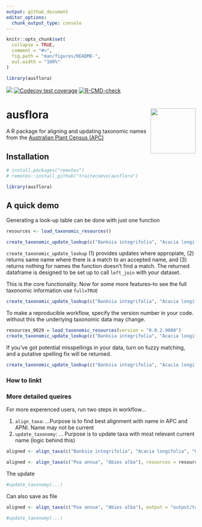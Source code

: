 ```yaml
---
output: github_document
editor_options: 
  chunk_output_type: console
---
```


<!-- README.md is generated from README.Rmd. Please edit that file -->

```r
knitr::opts_chunk$set(
  collapse = TRUE,
  comment = "#>",
  fig.path = "man/figures/README-",
  out.width = "100%"
)

library(ausflora)
```

<!-- badges: start -->
[![](https://img.shields.io/badge/lifecycle-experimental-orange.svg)](https://lifecycle.r-lib.org/articles/stages.html#experimental)
[![Codecov test coverage](https://codecov.io/gh/traitecoevo/ausflora/branch/master/graph/badge.svg)](https://app.codecov.io/gh/traitecoevo/ausflora?branch=master)
[![R-CMD-check](https://github.com/traitecoevo/ausflora/actions/workflows/R-CMD-check.yaml/badge.svg)](https://github.com/traitecoevo/ausflora/actions/workflows/R-CMD-check.yaml)
<!-- badges: end -->

# ausflora <img src="inst/figures/ausflora_hex2.png" align="right" width="120"/>

A  R package for aligning and updating taxonomic names from the [Australian Plant Census (APC)](https://biodiversity.org.au/nsl/services/search/taxonomy)

## Installation 

```r
# install.packages("remotes")
# remotes::install_github("traitecoevo/ausflora")

library(ausflora)
```

## A quick demo

Generating a look-up table can be done with just one function

```r
resources <- load_taxonomic_resources()

create_taxonomic_update_lookup(c("Banksia integrifolia", "Acacia longifolia", "Commersonia rosea"), resources = resources)
```

`create_taxonomic_update_lookup` (1) provides updates where appropiate, (2) returns same name where there is a match to an accepted name, and (3) returns nothing for names the function doesn't find a match.  The returned dataframe is designed to be  set up to call `left_join` with your dataset. 

This is the core functionality.  Now for some more features--to see the full taxonomic information use `full=TRUE`

```r
create_taxonomic_update_lookup(c("Banksia integrifolia", "Acacia longifolia", "Commersonia rosea"), full = TRUE, resources = resources)
```

To make a reproducible workflow, specify the version number in your code. without this the underlying taxonomic data may change.  

```r
resources_0029 = load_taxonomic_resources(version = "0.0.2.9000")
create_taxonomic_update_lookup(c("Banksia integrifolia", "Acacia longifolia", "Commersonia rosea"), resources = resources_0029)
```

If you've got potential misspellings in your data, turn on fuzzy matching, and a putative spelling fix will be returned.  

```r
create_taxonomic_update_lookup(c("Banksia integrifolia", "Acacia longifolia", "Commersonia rosea", "Baksia integrifolia"), fuzzy_matching = TRUE, resources = resources_0029)
```

### How to linkt 

### More detailed queires

For more experenced users, run two steps in workflow...

1. `align_taxa`: ...Purpose is to find best alignment with name in APC and APNI. Name may not be current 
2. `update_taxonomy`: ... Purpose is to update taxa with most relevant current name (logic behind this)

```r
aligned <- align_taxa(c("Banksia integrifolia", "Acacia longifolia", "Commersonia rosea", "Baksia integrifolia"), resources = resources)

aligned <- align_taxa(c("Poa annua", "Abies alba"), resources = resources)
```

The update 
```r
#update_taxonomy(...)
```

Can also save as file

```r
aligned <- align_taxa(c("Poa annua", "Abies alba"), output = "output/taxa_alignments.csv", resources = resources)

#update_taxonomy(...)
```

